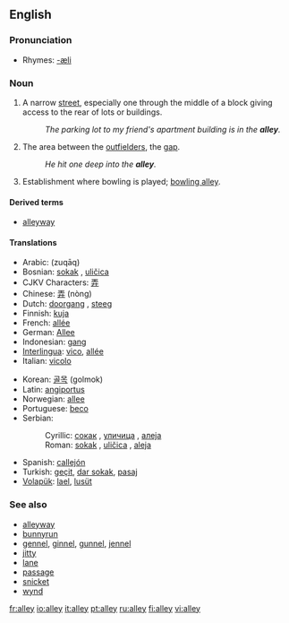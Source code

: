 ==English==

===Pronunciation===
*Rhymes: [[Rhymes:English:-æli|-æli]]

===Noun===
{{en-noun}}

#A narrow [[street]], especially one through the middle of a block giving access to the rear of lots or buildings.
#: ''The parking lot to my friend's apartment building is in the '''alley'''.''
#{{baseball}} The area between the [[outfielder]]s, the [[gap]].
#: ''He hit one deep into the '''alley'''.''
#{{italbrac|bowling}} Establishment where bowling is played; [[bowling alley]].

====Derived terms====
*[[alleyway]]

====Translations====
{{top}}
*Arabic: {{ARchar|[[زقاق]]}} (zuqāq) {{m}}
*Bosnian: [[sokak#Bosnian|sokak]] {{m}}, [[uličica#Bosnian|uličica]] {{f}}
*CJKV Characters: [[弄]]
*Chinese: [[弄]] (nòng)
*Dutch: [[doorgang]] {{m}}, [[steeg]] {{f}}
*Finnish: [[kuja]]
*French: [[allée]] {{f}}
*German: [[Allee]] {{f}}
*Indonesian: [[gang]]
*[[Interlingua]]: [[vico]], [[allée]]
*Italian: [[vicolo]] {{m}}
{{mid}}
*Korean: [[골목]] (golmok) 
*Latin: [[angiportus]] {{m}}
*Norwegian: [[allee]] {{g|Norwegian}}
*Portuguese: [[beco]] {{m}}
*Serbian:
*:Cyrillic: [[сокак#Serbian|сокак]] {{m}}, [[уличица#Serbian|уличица]] {{f}}, [[алеја#Serbian|алеја]] {{f}}
*:Roman: [[sokak#Serbian|sokak]] {{m}}, [[uličica#Serbian|uličica]] {{f}}, [[aleja#Serbian|aleja]] {{f}}
*Spanish: [[callejón]] {{m}}
*Turkish: [[geçit]], [[dar sokak]], [[pasaj]]
*[[Volapük]]: [[lael]], [[lusüt]]
{{bottom}}

===See also===
*[[alleyway]]
*[[bunnyrun]]
*[[gennel]], [[ginnel]], [[gunnel]], [[jennel]]
*[[jitty]]
*[[lane]]
*[[passage]]
*[[snicket]]
*[[wynd]]

[[fr:alley]]
[[io:alley]]
[[it:alley]]
[[pt:alley]]
[[ru:alley]]
[[fi:alley]]
[[vi:alley]]